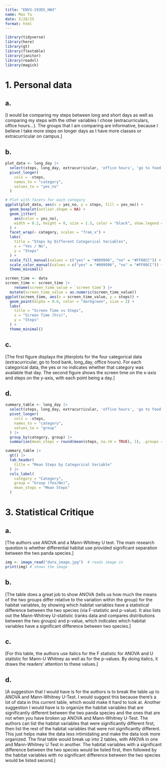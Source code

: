 ```yaml
---
title: "ENVS-193DS_HW3"
name: Max Tu
date: 5/28/25
format: html
---
```


```r
library(tidyverse)
library(here)
library(gt)
library(flextable)
library(janitor)
library(readxl)
library(magick)
```

# 1. Personal data

## a. 

[I would be comparing my steps between long and short days as well as comparing my steps with the other variables I chose (extracurriculars, office hours...). The groups that I am comparing are informative, because I believe I take more steps on longer days as I have more classes or extracurricular on campus.]

## b.

```r
plot_data <- long_day |>
  select(steps, long_day, extracurricular, 'office hours', 'go to food bank') |>
  pivot_longer(
    cols = -steps,
    names_to = "category",
    values_to = "yes_no"
  )

# Plot with facets for each category
ggplot(plot_data, aes(x = yes_no, y = steps, fill = yes_no)) +
  geom_boxplot(outlier.shape = NA) +
  geom_jitter(
    aes(color = yes_no),
    width = 0.2, height = 0, size = 1.5, color = "black", show.legend = FALSE
  ) +
  facet_wrap(~ category, scales = "free_x") +
  labs(
    title = "Steps by Different Categorical Variables",
    x = "Yes / No",
    y = "Steps"
  ) +
  scale_fill_manual(values = c("yes" = "#009996", "no" = "#FF00CC")) +
  scale_color_manual(values = c("yes" = "#009996", "no" = "#FF00CC")) +
  theme_minimal()

```

```r
screen_time <- data 
screen_time <- screen_time |>
    rename(screen_time_value = `screen time`) |>
  mutate(screen_time_value = as.numeric(screen_time_value))
ggplot(screen_time, aes(x = screen_time_value, y = steps)) +
  geom_point(alpha = 0.6, color = "darkgreen", size = 2) +
  labs(
    title = "Screen Time vs Steps",
    x = "Screen Time (hrs)",
    y = "Steps"
  ) +
  theme_minimal()
```

## c.

[The first figure displays the jitterplots for the four categorical data (extracurricular, go to food bank, long_day, office hours). For each categorical data, the yes or no indicates whether that category was available that day. The second figure shows the screen time on the x-axis and steps on the y-axis, with each point being a day.]

## d. 

```r
summary_table <- long_day |>
  select(steps, long_day, extracurricular, 'office hours', 'go to food bank') |>
  pivot_longer(
    cols = -steps,
    names_to = "category",
    values_to = "group"
  ) |>
  group_by(category, group) |>
  summarise(mean_steps = round(mean(steps, na.rm = TRUE), 1), .groups = "drop")

summary_table |> 
  gt() |>
  tab_header(
    title = "Mean Steps by Categorical Variable"
  ) |>
  cols_label(
    category = "Category",
    group = "Group (Yes/No)",
    mean_steps = "Mean Steps"
  )
```
# 3. Statistical Critique

## a. 

[The authors use ANOVA and a Mann-Whitney U test. The main research question is whether differential habitat use provided significant separation between the two panda species.]

```r
img <- image_read("data_image.jpg")  # reads image in
print(img) # shows the image
```

## b.

[The table does a great job to show ANOVA (tells us how much the means of the two groups differ relative to the variation within the group) for the habitat variables, by showing which habitat variables have a statistical difference between the two species (via F-statistic and p-value). It also lists out the Mann-Whitney U-statistic (ranks data and compares distributions between the two groups) and p-value, which indicates which habitat variables have a significant difference between two species.]

## c. 

[For this table, the authors use italics for the F statistic for ANOVA and U statistic for Mann-U Whitney as well as for the p-values. By doing italics, it draws the readers' attention to these values.]

## d.

[A suggestion that I would have is for the authors is to break the table up to ANOVA and Mann-Whitney U-Test. I would suggest this because there's a lot of data in this current table, which would make it hard to look at. Another suggestion I would have is to organize the habitat variables that are significantly different between the two panda species and the ones that are not when you have broken up ANOVA and Mann-Whitney U-Test. The authors can list the habitat variables that were significantly different first, then list the rest of the habitat variables that were not significantly different. This just helps make the data less intimidating and make the data look more organized. The final table would break up into 2 tables, with ANOVA in one and Mann-Whitney U Test in another. The habitat variables with a significant difference between the two species would be listed first, then followed by the habitat variables with no significant difference between the two species would be listed second.]